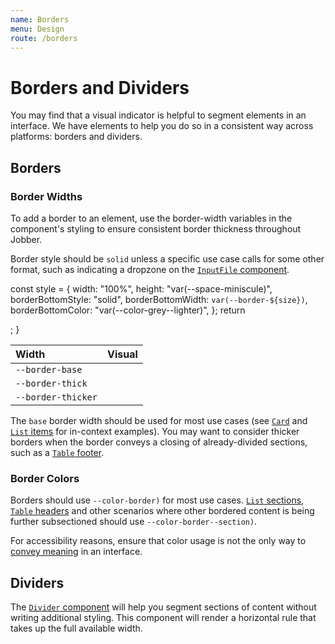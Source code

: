 ```yaml
---
name: Borders
menu: Design
route: /borders
---
```


# Borders and Dividers

You may find that a visual indicator is helpful to segment elements in an
interface. We have elements to help you do so in a consistent way across
platforms: borders and dividers.

## Borders

### Border Widths

To add a border to an element, use the border-width variables in the component's
styling to ensure consistent border thickness throughout Jobber.

Border style should be `solid` unless a specific use case calls for some other
format, such as indicating a dropzone on the
[`InputFile` component](https://atlantis.getjobber.com/components/input-file).

  const style = {
    width: "100%",
    height: "var(--space-miniscule)",
    borderBottomStyle: "solid",
    borderBottomWidth: `var(--border-${size})`,
    borderBottomColor: "var(--color-grey--lighter)",
  };
  return <div style={style} />;
}

| Width              | Visual                   |
| :----------------- | :----------------------- |
| `--border-base`    | <Example of="base" />    |
| `--border-thick`   | <Example of="thick" />   |
| `--border-thicker` | <Example of="thicker" /> |

The `base` border width should be used for most use cases (see
[`Card`](https://atlantis.getjobber.com/components/card) and
[`List` items](https://atlantis.getjobber.com/components/list) for in-context
examples). You may want to consider thicker borders when the border conveys a
closing of already-divided sections, such as a
[`Table` footer](https://atlantis.getjobber.com/components/table).

### Border Colors

Borders should use `--color-border)` for most use cases.
[`List` sections](https://atlantis.getjobber.com/components/list#sectioned-list-items),
[`Table` headers](https://atlantis.getjobber.com/components/table) and other
scenarios where other bordered content is being further subsectioned should use
`--color-border--section)`.

For accessibility reasons, ensure that color usage is not the only way to
[convey meaning](https://webaim.org/articles/contrast/#sc141) in an interface.

## Dividers

The [`Divider` component](https://atlantis.getjobber.com/components/divider)
will help you segment sections of content without writing additional styling.
This component will render a horizontal rule that takes up the full available
width.
